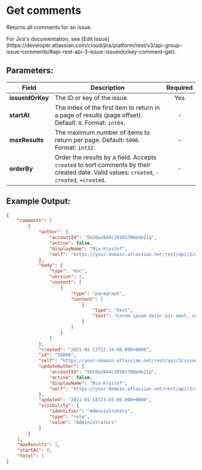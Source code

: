 
# Get comments

Returns all comments for an issue.

<Callout type="info">
	For Jira's documentation, see [Edit
	Issue](https://developer.atlassian.com/cloud/jira/platform/rest/v3/api-group-issue-comments/#api-rest-api-3-issue-issueidorkey-comment-get).
</Callout>

## Parameters:

| Field            | Description                                                                                                                              | Required |
| ---------------- | ---------------------------------------------------------------------------------------------------------------------------------------- | :------: |
| **issueIdOrKey** | The ID or key of the issue.                                                                                                              |   Yes    |
| **startAt**      | The index of the first item to return in a page of results (page offset). Default: `0`. Format: `int64`.                                 |    -     |
| **maxResults**   | The maximum number of items to return per page. Default: `5000`. Format: `int32`.                                                        |    -     |
| **orderBy**      | Order the results by a field. Accepts `created` to sort comments by their created date. Valid values: `created`, `-created`, `+created`. |    -     |

## Example Output:

```json
{
	"comments": [
		{
			"author": {
				"accountId": "5b10a2844c20165700ede21g",
				"active": false,
				"displayName": "Mia Krystof",
				"self": "https://your-domain.atlassian.net/rest/api/3/user?accountId=5b10a2844c20165700ede21g"
			},
			"body": {
				"type": "doc",
				"version": 1,
				"content": [
					{
						"type": "paragraph",
						"content": [
							{
								"type": "text",
								"text": "Lorem ipsum dolor sit amet, consectetur adipiscing elit. Pellentesque eget venenatis elit. Duis eu justo eget augue iaculis fermentum. Sed semper quam laoreet nisi egestas at posuere augue semper."
							}
						]
					}
				]
			},
			"created": "2021-01-17T12:34:00.000+0000",
			"id": "10000",
			"self": "https://your-domain.atlassian.net/rest/api/3/issue/10010/comment/10000",
			"updateAuthor": {
				"accountId": "5b10a2844c20165700ede21g",
				"active": false,
				"displayName": "Mia Krystof",
				"self": "https://your-domain.atlassian.net/rest/api/3/user?accountId=5b10a2844c20165700ede21g"
			},
			"updated": "2021-01-18T23:45:00.000+0000",
			"visibility": {
				"identifier": "Administrators",
				"type": "role",
				"value": "Administrators"
			}
		}
	],
	"maxResults": 1,
	"startAt": 0,
	"total": 1
}
```
